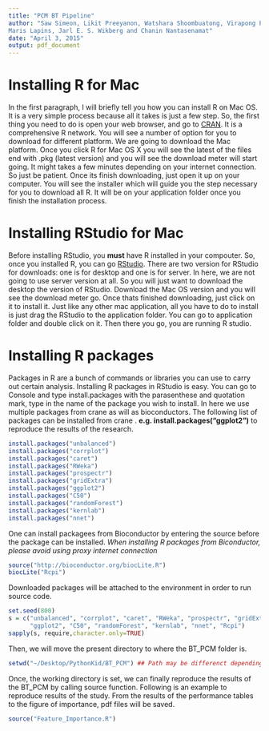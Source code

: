 ```yaml
---
title: "PCM BT Pipeline"
author: "Saw Simeon, Likit Preeyanon, Watshara Shoombuatong, Virapong Prachayasittikul,
Maris Lapins, Jarl E. S. Wikberg and Chanin Nantasenamat"
date: "April 3, 2015"
output: pdf_document
---
```


# Installing R for Mac 
In the first paragraph, I will briefly tell you how you can install R on Mac OS. It is a very simple process because all it takes is just a few step. So, the first thing you need to do is open your web browser, and go to [CRAN](http://cran.r-project.org). It is a comprehensive R network.  You will see a number of option for you to download for different platform. We are going to download the Mac platform. Once you click R for Mac OS X you will see the latest of the files end with .pkg (latest version) and you will see the download meter will start going. It might takes a few minutes depending on your internet connection. So just be patient. Once its finish downloading, just open it up on your computer. You will see the installer which will guide you the step necessary for you to download all R. It will be on your application folder once you finish the installation process. 

# Installing RStudio for Mac 
Before installing RStudio, you **must** have R installed in your compouter. So, once you installed R, you can go [RStudio](http://www.rstudio.com). There are two version for RStudio for downloads: one is for desktop and one is for server. In here, we are not going to use server version at all. So you will just want to download the desktop the version of RStudio. Download the Mac OS version and you will see the download meter go. Once thats finished downloading, just click on it to install it. Just like any other mac application, all you have to do to install is just drag the RStudio to the application folder. You can go to application folder and double click on it. Then there you go, you are running R studio. 

# Installing R packages
Packages in R are a bunch of commands or libraries you can use to carry out certain analysis. Installing R packages in RStudio is easy. You can go to Console and type install.packages with the parasenthese and quotation mark, type in the name of the package you wish to install. In here we use multiple packages from crane as will as bioconductors. The following list of packages can be installed from crane . **e.g. install.packages("ggplot2")** to reproduce the results of the research. 

```r
install.packages("unbalanced")
install.packages("corrplot")
install.packages("caret")
install.packages("RWeka")
install.packages("prospectr")
install.packages("gridExtra")
install.packages("ggplot2")
install.packages("C50")
install.packages("randomForest")
install.packages("kernlab")
install.packages("nnet")
```

One can  install packagees from Bioconductor by entering the source before the package can be installed. *When installing R packages from Biconductor, please avoid using proxy internet connection*

```r
source("http://bioconductor.org/biocLite.R")
biocLite("Rcpi")
```

Downloaded packages  will be attached to the environment in order to run source code.

```r
set.seed(800)
s = c("unbalanced", "corrplot", "caret", "RWeka", "prospectr", "gridExtra",
      "ggplot2", "C50", "randomForest", "kernlab", "nnet", "Rcpi")
sapply(s, require,character.only=TRUE)
```
Then, we will move the present directory to where the BT_PCM folder is. 
```r
setwd("~/Desktop/PythonKid/BT_PCM") ## Path may be differenct depending on users
```
Once, the working directory is set, we can finally reproduce the results of the BT_PCM by calling source function. Following is an example to reproduce results of the study. From the results of the performance tables to the figure of importance, pdf files will be saved.
```r
source("Feature_Importance.R")
```



